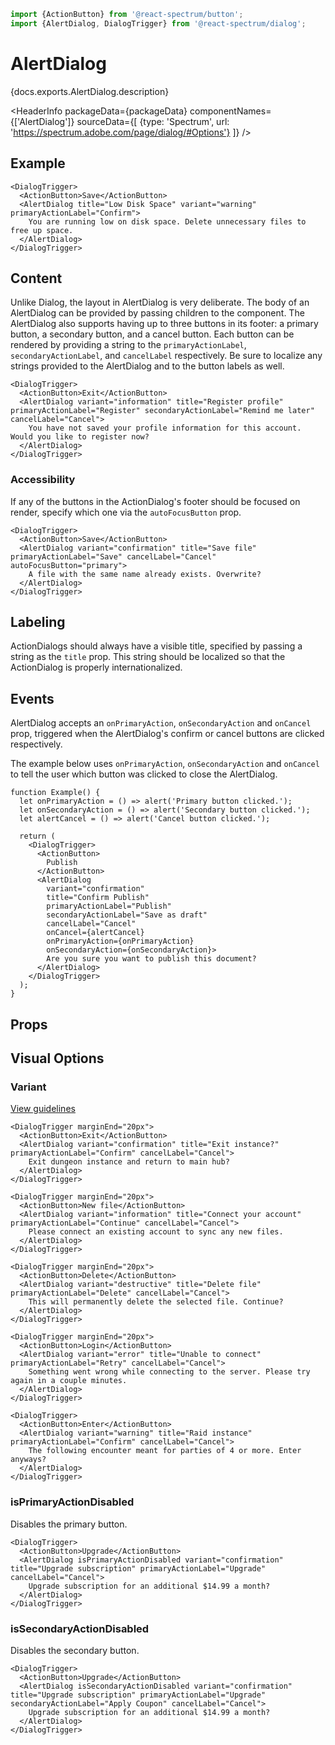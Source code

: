 <!-- Copyright 2020 Adobe. All rights reserved.
This file is licensed to you under the Apache License, Version 2.0 (the "License");
you may not use this file except in compliance with the License. You may obtain a copy
of the License at http://www.apache.org/licenses/LICENSE-2.0
Unless required by applicable law or agreed to in writing, software distributed under
the License is distributed on an "AS IS" BASIS, WITHOUT WARRANTIES OR REPRESENTATIONS
OF ANY KIND, either express or implied. See the License for the specific language
governing permissions and limitations under the License. -->



```jsx import
import {ActionButton} from '@react-spectrum/button';
import {AlertDialog, DialogTrigger} from '@react-spectrum/dialog';
```

# AlertDialog

<p>{docs.exports.AlertDialog.description}</p>

<HeaderInfo
  packageData={packageData}
  componentNames={['AlertDialog']}
  sourceData={[
    {type: 'Spectrum', url: 'https://spectrum.adobe.com/page/dialog/#Options'}
  ]} />

## Example

```tsx example
<DialogTrigger>
  <ActionButton>Save</ActionButton>
  <AlertDialog title="Low Disk Space" variant="warning" primaryActionLabel="Confirm">
    You are running low on disk space. Delete unnecessary files to free up space.
  </AlertDialog>
</DialogTrigger>
```

## Content

Unlike Dialog, the layout in AlertDialog is very deliberate. The body of an AlertDialog can be provided by passing 
children to the component. The AlertDialog also supports having up to three buttons in its footer: a primary button,
a secondary button, and a cancel button. Each button can be rendered by providing a string to the `primaryActionLabel`, `secondaryActionLabel`,
and `cancelLabel` respectively. Be sure to localize any strings provided to the AlertDialog and to the button labels as well. 

```tsx example
<DialogTrigger>
  <ActionButton>Exit</ActionButton>
  <AlertDialog variant="information" title="Register profile" primaryActionLabel="Register" secondaryActionLabel="Remind me later" cancelLabel="Cancel">
    You have not saved your profile information for this account. Would you like to register now?
  </AlertDialog>
</DialogTrigger>
```

### Accessibility

If any of the buttons in the ActionDialog's footer should be focused on render, specify which one via the `autoFocusButton` prop.

```tsx example
<DialogTrigger>
  <ActionButton>Save</ActionButton>
  <AlertDialog variant="confirmation" title="Save file" primaryActionLabel="Save" cancelLabel="Cancel" autoFocusButton="primary">
    A file with the same name already exists. Overwrite?
  </AlertDialog>
</DialogTrigger>
```

## Labeling

ActionDialogs should always have a visible title, specified by passing a string as the `title` prop. This string should be localized
so that the ActionDialog is properly internationalized.

## Events

AlertDialog accepts an `onPrimaryAction`, `onSecondaryAction` and `onCancel` prop, triggered when the AlertDialog's confirm or cancel buttons are clicked respectively.

The example below uses `onPrimaryAction`, `onSecondaryAction` and `onCancel` to tell the user which button was clicked to close the AlertDialog.

```tsx example
function Example() {
  let onPrimaryAction = () => alert('Primary button clicked.');
  let onSecondaryAction = () => alert('Secondary button clicked.');
  let alertCancel = () => alert('Cancel button clicked.');

  return (
    <DialogTrigger>
      <ActionButton>
        Publish
      </ActionButton>
      <AlertDialog
        variant="confirmation" 
        title="Confirm Publish" 
        primaryActionLabel="Publish" 
        secondaryActionLabel="Save as draft" 
        cancelLabel="Cancel"
        onCancel={alertCancel}
        onPrimaryAction={onPrimaryAction}
        onSecondaryAction={onSecondaryAction}>
        Are you sure you want to publish this document?
      </AlertDialog>
    </DialogTrigger>
  );
}
```

## Props

<PropTable component={docs.exports.AlertDialog} links={docs.links} />

## Visual Options

### Variant
[View guidelines](https://spectrum.adobe.com/page/dialog/#Options)

```tsx example
<DialogTrigger marginEnd="20px">
  <ActionButton>Exit</ActionButton>
  <AlertDialog variant="confirmation" title="Exit instance?" primaryActionLabel="Confirm" cancelLabel="Cancel">
    Exit dungeon instance and return to main hub?
  </AlertDialog>
</DialogTrigger>

<DialogTrigger marginEnd="20px">
  <ActionButton>New file</ActionButton>
  <AlertDialog variant="information" title="Connect your account" primaryActionLabel="Continue" cancelLabel="Cancel">
    Please connect an existing account to sync any new files.
  </AlertDialog>
</DialogTrigger>

<DialogTrigger marginEnd="20px">
  <ActionButton>Delete</ActionButton>
  <AlertDialog variant="destructive" title="Delete file" primaryActionLabel="Delete" cancelLabel="Cancel">
    This will permanently delete the selected file. Continue?
  </AlertDialog>
</DialogTrigger>

<DialogTrigger marginEnd="20px">
  <ActionButton>Login</ActionButton>
  <AlertDialog variant="error" title="Unable to connect" primaryActionLabel="Retry" cancelLabel="Cancel">
    Something went wrong while connecting to the server. Please try again in a couple minutes.
  </AlertDialog>
</DialogTrigger>

<DialogTrigger>
  <ActionButton>Enter</ActionButton>
  <AlertDialog variant="warning" title="Raid instance" primaryActionLabel="Confirm" cancelLabel="Cancel">
    The following encounter meant for parties of 4 or more. Enter anyways?
  </AlertDialog>
</DialogTrigger>
```

### isPrimaryActionDisabled

Disables the primary button.

```tsx example
<DialogTrigger>
  <ActionButton>Upgrade</ActionButton>
  <AlertDialog isPrimaryActionDisabled variant="confirmation" title="Upgrade subscription" primaryActionLabel="Upgrade" cancelLabel="Cancel">
    Upgrade subscription for an additional $14.99 a month?
  </AlertDialog>
</DialogTrigger>
```

### isSecondaryActionDisabled

Disables the secondary button.

```tsx example
<DialogTrigger>
  <ActionButton>Upgrade</ActionButton>
  <AlertDialog isSecondaryActionDisabled variant="confirmation" title="Upgrade subscription" primaryActionLabel="Upgrade" secondaryActionLabel="Apply Coupon" cancelLabel="Cancel">
    Upgrade subscription for an additional $14.99 a month?
  </AlertDialog>
</DialogTrigger>
```

